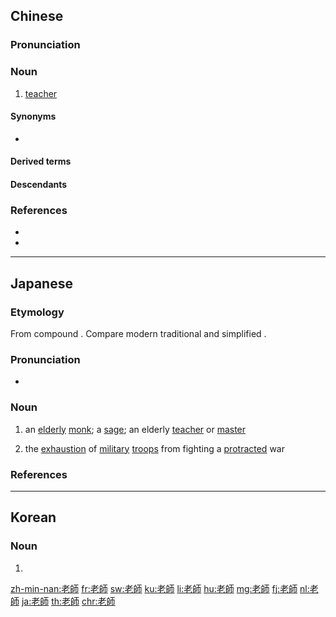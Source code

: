 ==Chinese==
{{zh-forms|s=老师}}

===Pronunciation===
{{zh-pron
|m=lǎoshī
|ma=y
|c=lou5 si1
|h=pfs=ló-sṳ̂
|md=lō̤-sṳ̆
|mn=tp,yl,tn,kh,tc:lāu-su/qz,lk:lǎu-sir/sx:lāu-sir/xm,zz,twd:ló-su/qz:nó͘-sir
|mn-t=lao2 se1/lao2 su1
|mn-t_note=lao2 se1 - Chaozhou
|w=3lau sr
|cat=n
}}

===Noun===
{{zh-noun}}

# [[teacher]] {{zh-mw|個|位|名}}
#: {{zh-x|我 的 老師 給 我 很 大 壓力。|My '''teacher''' puts me under a lot of pressure.}}

====Synonyms====
* {{qualifier|Min Nan}} {{zh-l|先生*}}

====Derived terms====
{{zh-der|代課老師|還給老師}}

====Descendants====
{{CJKV||ろうし|노사|lão sư}}

===References===
* {{thcwd|2712}}
* {{R:nan:Duffus 1883|teach|266}}

{{zh-cat|Beginning|Education}}

----

==Japanese==
{{ja-kanjitab|ろう|し|yomi=on}}

===Etymology===
From {{etyl|ltc|ja|sort=ろうし}} compound {{m|ltc|老師|tr=lawX srij|lit=old teacher, old master}}. Compare modern {{etyl|cmn|-}} traditional {{m|cmn|老師}} and simplified {{m|cmn|老师|tr=lǎoshī}}.

===Pronunciation===
* {{ja-pron|ろうし|y=o|acc=a|acc_ref=DJR}}

===Noun===
{{ja-noun|ろうし|hhira=らうし}}

# an [[elderly]] [[monk]]; a [[sage]]; an elderly [[teacher]] or [[master]]
# {{qualifier|from the way that {{m|ja|師|tr=shi}} can also mean “a military group”}} the [[exhaustion]] of [[military]] [[troop]]s from fighting a [[protracted]] war

===References===
<references/>

----

==Korean==
{{ko-hanjatab}}

===Noun===
{{ko-noun|hj|rv=|hangeul=노사}}

# {{hanja form of|노사|an [[elderly]] [[monk]]; a [[sage]]; an elderly [[teacher]] or [[master]]}}

[[zh-min-nan:老師]]
[[fr:老師]]
[[sw:老師]]
[[ku:老師]]
[[li:老師]]
[[hu:老師]]
[[mg:老師]]
[[fj:老師]]
[[nl:老師]]
[[ja:老師]]
[[th:老師]]
[[chr:老師]]